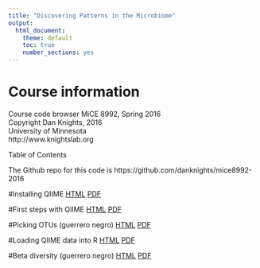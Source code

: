 ```yaml
---
title: "Discovering Patterns in the Microbiome"
output:
  html_document:
    theme: default
    toc: true
    number_sections: yes
---
```


# Course information
Course code browser
MiCE 8992, Spring 2016  
Copyright Dan Knights, 2016  
University of Minnesota  
http://www.knightslab.org

Table of Contents

The Github repo for this code is https://github.com/danknights/mice8992-2016

#Installing QIIME
[HTML](installing.qiime.html)   [PDF](installing.qiime.pdf)   

#First steps with QIIME
[HTML](first.steps.with.qiime.html)   [PDF](first.steps.with.qiime.pdf)   

#Picking OTUs (guerrero negro)
[HTML](../data/guerreronegro/OTU.picking.html)   [PDF](../data/guerreronegro/OTU.picking.pdf)  

#Loading QIIME data into R
[HTML](loading.data.into.R.html)   [PDF](loading.data.into.R.pdf)   

#Beta diversity (guerrero negro)
[HTML](../data/guerreronegro/beta.diversity.html)   [PDF](../data/guerreronegro/beta.diversity.pdf)  


